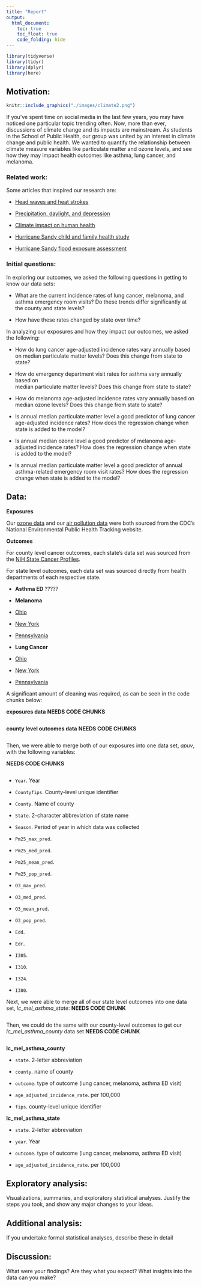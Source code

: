 ```yaml
---
title: "Report"
output: 
  html_document:
    toc: true
    toc_float: true
    code_folding: hide
---
```




```r
library(tidyverse)
library(tidyr)
library(dplyr)
library(here)
```


## Motivation: 

```r
knitr::include_graphics("./images/climate2.png")
```

If you've spent time on social media in the last few years, you may have noticed
one particular topic trending often. Now, more than ever, discussions of climate 
change and its impacts are mainstream. As students in the School of Public Health,
our group was united by an interest in climate change and public health. We 
wanted to quantify the relationship between climate measure variables like 
particulate matter and ozone levels, and see how they may impact health outcomes 
like asthma, lung cancer, and melanoma. 

### Related work: 

Some articles that inspired our research are:

- [Head waves and heat strokes](https://www.nature.com/articles/s41467-021-24823-0)

- [Precipitation, daylight, and depression](https://www.sciencedirect.com/science/article/abs/pii/S0165178109003618?casa_token=3nyJE_3V5AIAAAAA:k29sL6VeAxFiFXV4N7jjJ7oUNI75QJAGu82LI7Ii5_gKq6I5zwqxkZLNzq1Cy8df0H4yN56LaMM)

- [Climate impact on human health](https://toolkit.climate.gov/topics/human-health)

- [Hurricane Sandy child and family health study](https://rucore.libraries.rutgers.edu/rutgers-lib/47317/PDF/1/play/)

- [Hurricane Sandy flood exposure assessment](https://journals.plos.org/plosone/article?id=10.1371/journal.pone.0170965)



### Initial questions: 

In exploring our outcomes, we asked the following questions in getting to know
our data sets:

- What are the current incidence rates of lung cancer, melanoma, and asthma 
emergency room visits? Do these trends differ significantly at the county and
state levels?

- How have these rates changed by state over time?


In analyzing our exposures and how they impact our outcomes, we asked the
following:

- How do lung cancer age-adjusted incidence rates vary annually based on median 
particulate matter levels? Does this change from state to state?

- How do emergency department visit rates for asthma vary annually based on  
median particulate matter levels? Does this change from state to state?

- How do melanoma age-adjusted incidence rates vary annually based on median 
ozone levels? Does this change from state to state?

- Is annual median particulate matter level a good predictor of lung cancer 
age-adjusted incidence rates? How does the regression change when state is added 
to the model?

- Is annual median ozone level a good predictor of melanoma age-adjusted incidence 
rates? How does the regression change when state is added to the model?

- Is annual median particulate matter level a good predictor of annual 
asthma-related emergency room visit rates? How does the regression change when 
state is added to the model?


## Data: 

**Exposures**

Our [ozone data](https://data.cdc.gov/Environmental-Health-Toxicology/Daily-County-Level-Ozone-Concentrations-2001-2016/kmf5-t9yc) and our [air pollution data](https://data.cdc.gov/Environmental-Health-Toxicology/Daily-PM2-5-Concentrations-All-County-2001-2016/7vdq-ztk9) were both sourced from the CDC's National Environmental Public Health
Tracking website. 

**Outcomes**

For county level cancer outcomes, each state's data set was sourced from the [NIH State Cancer Profiles](https://statecancerprofiles.cancer.gov/).

For state level outcomes, each data set was sourced directly from health 
departments of each respective state.

-  **Asthma ED**
  ?????
  
-  **Melanoma**
  
  - [Ohio](https://publicapps.odh.ohio.gov/EDW/DataCatalog)
  
  - [New York](https://www.health.ny.gov/statistics/cancer/registry/table2/tb2melanomanys.htm)
  
  - [Pennsylvania](https://www.phaim1.health.pa.gov/EDD/)
  
-  **Lung Cancer**
  
 - [Ohio](https://publicapps.odh.ohio.gov/EDW/DataCatalog)
  
 - [New York](https://www.health.ny.gov/statistics/cancer/registry/table2/tb2lungnys.htm)
  
 - [Pennsylvania](https://www.phaim1.health.pa.gov/EDD/)



A significant amount of cleaning was required, as can be seen in the code chunks below:

**exposures data**
**NEEDS CODE CHUNKS**
```r


```


**county level outcomes data**
**NEEDS CODE CHUNKS**
```r


```

Then, we were able to merge both of our exposures into one data set, *apuv*,
with the following variables:

**NEEDS CODE CHUNKS**

```r



```


  * `Year`. Year
  
  * `Countyfips`. County-level unique identifier
  
  * `County`. Name of county

  * `State`. 2-character abbreviation of state name
  
  * `Season`. Period of year in which data was collected
  
  * `Pm25_max_pred`.
  
  * `Pm25_med_pred`.

  * `Pm25_mean_pred`.
  
  * `Pm25_pop_pred`. 
  
  * `O3_max_pred`.
  
  * `O3_med_pred`.

  * `O3_mean_pred`.
  
  * `O3_pop_pred`.
  
  * `Edd`.
  
  * `Edr`.
  
  * `I305`. 
  
  * `I310`.
  
  * `I324`.
  
  * `I380`.


Next, we were able to merge all of our state level outcomes into one data set,  *lc_mel_asthma_state*:
**NEEDS CODE CHUNK**

```r



```

Then, we could do the same with our county-level outcomes to get our *lc_mel_asthma_county* data set
**NEEDS CODE CHUNK**

```r

```


**lc_mel_asthma_county**

  * `state`. 2-letter abbreviation
  
  * `county`. name of county
  
  * `outcome`. type of outcome (lung cancer, melanoma, asthma ED visit)
  
  * `age_adjusted_incidence_rate`. per 100,000
  
  * `fips`. county-level unique identifier

**lc_mel_asthma_state**

  * `state`. 2-letter abbreviation
  
  * `year`. Year
  
  * `outcome`. type of outcome (lung cancer, melanoma, asthma ED visit)
  
  * `age_adjusted_incidence_rate`. per 100,000


## Exploratory analysis: 

Visualizations, summaries, and exploratory statistical analyses. Justify the steps you took, and show any major changes to your ideas.

## Additional analysis: 
If you undertake formal statistical analyses, describe these in detail

## Discussion: 
What were your findings? Are they what you expect? What insights into the data can you make?




